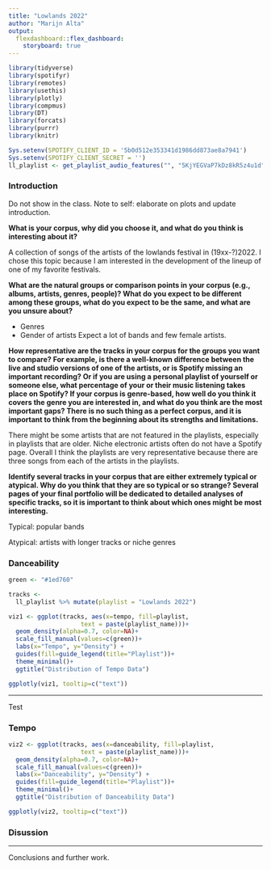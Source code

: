 ```yaml
---
title: "Lowlands 2022"
author: "Marijn Alta"
output: 
  flexdashboard::flex_dashboard:
    storyboard: true
---
```


```r
library(tidyverse)
library(spotifyr)
library(remotes)
library(usethis)
library(plotly)
library(compmus)
library(DT)
library(forcats)
library(purrr)
library(knitr)
```

```r
Sys.setenv(SPOTIFY_CLIENT_ID = '5b0d512e353341d1986dd873ae8a7941')
Sys.setenv(SPOTIFY_CLIENT_SECRET = '')
ll_playlist <- get_playlist_audio_features("", "5KjYEGVaP7kDz8kR5z4u1d")
```
    
### Introduction
Do not show in the class. 
Note to self: elaborate on plots and update introduction. 

**What is your corpus, why did you choose it, and what do you think is interesting about it?**

A collection of songs of the artists of the lowlands festival in (19xx-?)2022. I chose this topic because I am interested in the development of the lineup of one of my favorite festivals.

**What are the natural groups or comparison points in your corpus (e.g., albums, artists, genres, people)? What do you expect to be different among these groups, what do you expect to be the same, and what are you unsure about?**

- Genres
- Gender of artists
Expect a lot of bands and few female artists.

**How representative are the tracks in your corpus for the groups you want to compare? For example, is there a well-known difference between the live and studio versions of one of the artists, or is Spotify missing an important recording? Or if you are using a personal playlist of yourself or someone else, what percentage of your or their music listening takes place on Spotify? If your corpus is genre-based, how well do you think it covers the genre you are interested in, and what do you think are the most important gaps? There is no such thing as a perfect corpus, and it is important to think from the beginning about its strengths and limitations.**

There might be some artists that are not featured in the playlists, especially in playlists that are older. Niche electronic artists often do not have a Spotify page. Overall I think the playlists are very representative because there are three songs from each of the artists in the playlists.

**Identify several tracks in your corpus that are either extremely typical or atypical. Why do you think that they are so typical or so strange? Several pages of your final portfolio will be dedicated to detailed analyses of specific tracks, so it is important to think about which ones might be most interesting.** 

Typical: popular bands

Atypical: artists with longer tracks or niche genres

   

### Danceability

```r

green <- "#1ed760"

tracks <- 
  ll_playlist %>% mutate(playlist = "Lowlands 2022")

viz1 <- ggplot(tracks, aes(x=tempo, fill=playlist,
                    text = paste(playlist_name)))+
  geom_density(alpha=0.7, color=NA)+
  scale_fill_manual(values=c(green))+
  labs(x="Tempo", y="Density") +
  guides(fill=guide_legend(title="Playlist"))+
  theme_minimal()+
  ggtitle("Distribution of Tempo Data")

ggplotly(viz1, tooltip=c("text"))

```   
 
 ***
 
Test

### Tempo
```r
viz2 <- ggplot(tracks, aes(x=danceability, fill=playlist,
                    text = paste(playlist_name)))+
  geom_density(alpha=0.7, color=NA)+
  scale_fill_manual(values=c(green))+
  labs(x="Danceability", y="Density") +
  guides(fill=guide_legend(title="Playlist"))+
  theme_minimal()+
  ggtitle("Distribution of Danceability Data")

ggplotly(viz2, tooltip=c("text"))
```   

 
 
### Disussion
 
 ***
 
Conclusions and further work. 
 




